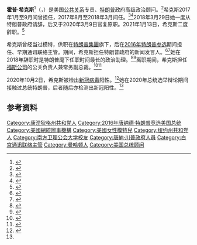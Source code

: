 {{expand English}}
{{Infobox officeholder
|name = 霍普·希克斯
|native_name         = Hope Hicks
|image        = Hope Hicks November 2017.jpg
|office       = [[美國總統顧問|美國總統顧問]]
|president    = [[唐纳德·特朗普|唐纳德·特朗普]]
|alongside    = [[Derek_Lyons|Derek Lyons]]
|term_start   = 2020年3月9日
|term_end     = 2021年1月13日
|predecessor  = [[Johnny_DeStefano|Johnny DeStefano]]
|office1      = {{tsl|en|White House Communications Director|白宫通讯联络主管}}
|president1   = [[唐纳德·特朗普|唐纳德·特朗普]]
|term_start1  = 2017年9月12日
|term_end1    = 2018年3月29日<br/><small>实际掌权：2017年8月16日–2017年9月12日</small>
|predecessor1 = [[安東尼·斯卡拉姆齊|安東尼·斯卡拉姆齊]]
|successor1   = [[Bill_Shine|Bill Shine]]
|office2      = {{tsl|en|White House Director of Strategic Communications|白宫战略交流主管}}
|president2   = [[唐纳德·特朗普|唐纳德·特朗普]]
|term_start2  = 2017年1月20日
|term_end2    = 2017年9月12日
|predecessor2 = 首任
|successor2   = [[Mercedes_Schlapp|Mercedes Schlapp]]
|birth_name   = Hope Charlotte Hicks
|birth_date   = {{birth date and age|1988|10|21}}
|birth_place  = {{USA}}[[格林尼治_(康涅狄格州)|格林尼治]]
|death_date   =
|death_place  =
|party        = [[共和黨_(美國)|共和党]]
|education    = [[南方卫理公会大学|南方卫理公会大学]]（[[文学士|文学士]]）
}}
'''霍普·希克斯'''<ref name=guancha>{{cite web |author1=徐乾昂 |title=贴身助手确诊，特朗普立刻接受检测，开始隔离 |url=https://www.guancha.cn/internation/2020_10_02_566997.shtml |website=[[观察者网|观察者网]] |accessdate=2020-10-02 |date=2020-10-02}}</ref>（{{lang-en|Hope Hicks}}，{{bd|1988年|10月21日}}）是美国[[公共关系|公共关系]]专员、[[唐纳德·特朗普|特朗普]]政府高级政治顾问。<ref name=NYT13Feb2020>{{Cite news|last=Haberman|first=Maggie|url=https://www.nytimes.com/2020/02/13/us/politics/hope-hicks-white-house-return.html|title=Hope Hicks to Return to the White House After a Nearly Two-Year Absence|date=February 13, 2020|work=The New York Times|access-date=February 13, 2020|language=en-US|issn=0362-4331|archive-url=https://web.archive.org/web/20200213153602/https://www.nytimes.com/2020/02/13/us/politics/hope-hicks-white-house-return.html|archive-date=February 13, 2020|dead-url=no}}</ref>希克斯2017年1月至9月间曾担任{{tsl|en|White House Director of Strategic Communications|白宫战略交流主管}}，2017年8月至2018年3月间任{{tsl|en|White House Communications Director|白宫通讯联络主管}}。<ref>{{Cite news |url=https://www.nytimes.com/2017/09/12/us/politics/trump-hope-hicks-white-house-communications-director.html |title=Hope Hicks Is Formally Named White House Communications Director |last=Haberman |first=Maggie |date=September 12, 2017 |work=The New York Times|access-date=September 14, 2017 |issn=0362-4331 |dead-url=no |archiveurl=https://web.archive.org/web/20170914081914/https://www.nytimes.com/2017/09/12/us/politics/trump-hope-hicks-white-house-communications-director.html |archivedate=September 14, 2017 }}</ref><ref>{{cite web|url=https://abcnews.go.com/Politics/trump-bids-farewell-close-aide-hope-hicks/story?id=54098040|title=Trump bids farewell to close aide Hope Hicks|first=Jordyn|last=Phelps|date=March 29, 2018|website=ABC News|accessdate=April 5, 2018|archive-url=https://web.archive.org/web/20180404185535/http://abcnews.go.com/Politics/trump-bids-farewell-close-aide-hope-hicks/story?id=54098040|archive-date=April 4, 2018|dead-url=no}}</ref>2018年3月29日她一度从特朗普政府请辞，后又于2020年3月9日官复原职。2021年1月13日，希克斯二度辞职。<ref>{{cite web |last1=CNN |first1=Pamela Brown and Jamie Gangel |title=Top White House adviser Hicks no longer works at the White House, a previously planned departure |url=https://www.cnn.com/2021/01/13/politics/hope-hicks-white-house-trump-riot/index.html |website=CNN |accessdate=2021-01-14}}</ref>

希克斯曾经当过模特，供职在[[特朗普集團|特朗普集團]]旗下，后在[[2016年唐納·川普競選美國總統|2016年特朗普参选]]期间担任{{tsl|en|press secretary|新闻发言人}}、早期通讯联络主管。{{tsl|en|Presidential transition of Donald Trump|唐纳德·特朗普总统交接|总统交接}}期间，希克斯担任特朗普政府的新闻发言人。<ref name="marie">{{cite web |url=http://www.marieclaire.com/politics/news/a20905/donald-trump-communications-director-hope-hicks/ |title=Meet Donald Trump's 27-Year-Old Communications Director, Hope Hicks |last1=Nelson |first1=Rebecca |website=Marie Clare |archiveurl=https://web.archive.org/web/20170128014010/http://www.marieclaire.com/politics/news/a20905/donald-trump-communications-director-hope-hicks/ |archivedate=January 28, 2017 |dead-url=no |accessdate=January 22, 2017 }}</ref><ref>{{cite news |url=http://www.politico.com/blogs/donald-trump-administration/2016/12/donald-trump-hunting-conservation-trip-232863 |title=Trump transition seeks distance from conservation fundraiser |last1=Nussbaum |first1=Matthew |accessdate=December 21, 2016 |archiveurl=https://web.archive.org/web/20161221005520/http://www.politico.com/blogs/donald-trump-administration/2016/12/donald-trump-hunting-conservation-trip-232863 |archivedate=December 21, 2016 |dead-url=no |work=Politico }}</ref>她在2018年辞职时是特朗普麾下任职时间最长的政治助理。<ref name="tot">{{cite web |url=https://www.nytimes.com/2016/06/26/style/hope-hicks-donald-trump.html |title=The Woman Who 'Totally Understands' Donald Trump |last1=Grynbaum |first1=Michael |date=June 26, 2016 |website=The New York Times |archiveurl=https://web.archive.org/web/20170106190116/http://www.nytimes.com/2016/06/26/style/hope-hicks-donald-trump.html |archivedate=January 6, 2017 |dead-url=no |accessdate=January 21, 2017 }}</ref><ref>{{cite web |url=http://www.townandcountrymag.com/society/politics/news/a9056/hope-hicks-facts/ |title=15 Things You Should Know About Hope Hicks, Donald Trump's Director of Strategic Communications |last1=Dangremond |first1=Sam |website=Town & Country |archiveurl=https://web.archive.org/web/20161230161932/http://www.townandcountrymag.com/society/politics/news/a9056/hope-hicks-facts/ |archivedate=December 30, 2016 |dead-url=no }}</ref>离职期间，希克斯担任[[福斯公司|福斯公司]]的公关负责人兼常务副总裁。<ref name=":1">{{cite web|url=https://www.cnn.com/2018/10/08/media/hope-hicks-joins-fox/index.html|title=Former Trump aide Hope Hicks joins Fox as head of PR|last=Selter|first=Brian|publisher=CNN|date=October 8, 2018|accessdate=October 26, 2018|archive-url=https://web.archive.org/web/20181026232749/https://www.cnn.com/2018/10/08/media/hope-hicks-joins-fox/index.html|archive-date=October 26, 2018|dead-url=no}}</ref><ref name=":2">{{cite web|url=https://www.foxcorporation.com/management/executive-team/hope-hicks/|title=Hope Hicks Executive Vice President and Chief Communications Officer|accessdate=May 30, 2019|archive-url=https://web.archive.org/web/20190530171434/https://www.foxcorporation.com/management/executive-team/hope-hicks/|archive-date=May 30, 2019|dead-url=no}}</ref>

2020年10月2日，希克斯被检出[[2019冠狀病毒|新冠病毒]]阳性。<ref name = Betz>{{Cite web|last=Betz|first=Bradford|date=2020-10-01|title=White House aide Hope Hicks tests positive for coronavirus|url=https://www.foxnews.com/politics/white-house-aide-hope-hicks-tests-positive-for-coronavirus|access-date=2020-10-02|website=Fox News|language=en-US}}</ref>她在2020年总统选举辩论期间接触过总统特朗普，后者随后亦检测出新冠阳性。<ref name=guancha />

== 参考资料 ==
{{reflist|30em}}

{{Authority control}}

{{DEFAULTSORT:Hicks, Hope}}
[[Category:康涅狄格州共和党人|Category:康涅狄格州共和党人]]
[[Category:2016年唐纳德·特朗普竞选美国总统|Category:2016年唐纳德·特朗普竞选美国总统]]
[[Category:美國總統辦事機構|Category:美國總統辦事機構]]
[[Category:美國女性模特兒|Category:美國女性模特兒]]
[[Category:纽约州共和党人|Category:纽约州共和党人]]
[[Category:南方卫理公会大学校友|Category:南方卫理公会大学校友]]
[[Category:唐納·川普政府人員|Category:唐納·川普政府人員]]
[[Category:白宫通讯联络主管|Category:白宫通讯联络主管]]
[[Category:曼哈顿人|Category:曼哈顿人]]

[[Category:美国总统顾问|Category:美国总统顾问]]